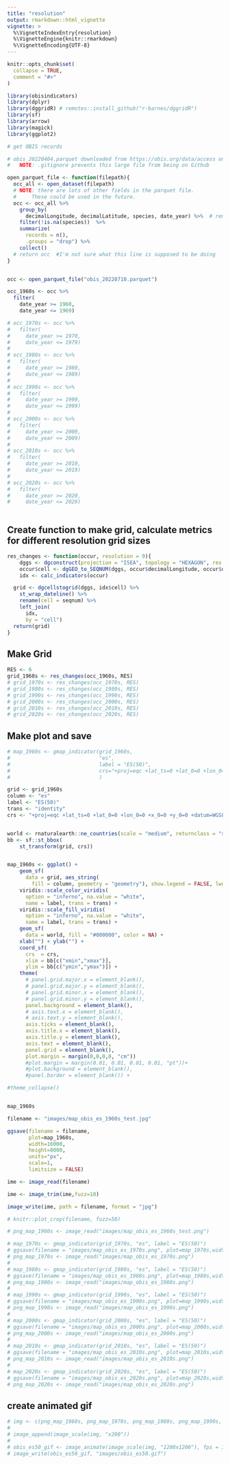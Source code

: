 ```yaml
---
title: "resolution"
output: rmarkdown::html_vignette
vignette: >
  %\VignetteIndexEntry{resolution}
  %\VignetteEngine{knitr::rmarkdown}
  %\VignetteEncoding{UTF-8}
---
```


```r
knitr::opts_chunk$set(
  collapse = TRUE,
  comment = "#>"
)
```

```r
library(obisindicators)
library(dplyr)
library(dggridR) # remotes::install_github("r-barnes/dggridR")
library(sf)
library(arrow)
library(magick)
library(ggplot2)
```

```r
# get OBIS records

# obis_20220404.parquet downloaded from https://obis.org/data/access on 2022-04-26
#   NOTE: .gitignore prevents this large file from being on Github

open_parquet_file <- function(filepath){
  occ_all <- open_dataset(filepath)
  # NOTE: there are lots of other fields in the parquet file.
  #     These could be used in the future.
  occ <- occ_all %>%
    group_by(
      decimalLongitude, decimalLatitude, species, date_year) %>%  # remove duplicate rows
    filter(!is.na(species))  %>%
    summarize(
      records = n(),
      .groups = "drop") %>%
    collect()
  # return occ  #I'm not sure what this line is supposed to be doing
}


occ <- open_parquet_file("obis_20220710.parquet")

occ_1960s <- occ %>%
  filter(
    date_year >= 1960,
    date_year <= 1969)

# occ_1970s <- occ %>%
#   filter(
#     date_year >= 1970,
#     date_year <= 1979)
# 
# occ_1980s <- occ %>%
#   filter(
#     date_year >= 1980,
#     date_year <= 1989)
# 
# occ_1990s <- occ %>%
#   filter(
#     date_year >= 1990,
#     date_year <= 1999)
# 
# occ_2000s <- occ %>%
#   filter(
#     date_year >= 2000,
#     date_year <= 2009)
# 
# occ_2010s <- occ %>%
#   filter(
#     date_year >= 2010,
#     date_year <= 2019) 
# 
# occ_2020s <- occ %>%
#   filter(
#     date_year >= 2020,
#     date_year <= 2029) 
    
```

## Create function to make grid, calculate metrics for different resolution grid sizes

```r
res_changes <- function(occur, resolution = 9){
    dggs <- dgconstruct(projection = "ISEA", topology = "HEXAGON", res = resolution)
    occur$cell <- dgGEO_to_SEQNUM(dggs, occur$decimalLongitude, occur$decimalLatitude)[["seqnum"]]
    idx <- calc_indicators(occur)

  grid <- dgcellstogrid(dggs, idx$cell) %>%
    st_wrap_dateline() %>%
    rename(cell = seqnum) %>%
    left_join(
      idx,
      by = "cell")
  return(grid)
}
```

## Make Grid
```r
RES <- 6
grid_1960s <- res_changes(occ_1960s, RES)
# grid_1970s <- res_changes(occ_1970s, RES)
# grid_1980s <- res_changes(occ_1980s, RES)
# grid_1990s <- res_changes(occ_1990s, RES)
# grid_2000s <- res_changes(occ_2000s, RES)
# grid_2010s <- res_changes(occ_2010s, RES)
# grid_2020s <- res_changes(occ_2020s, RES)
```

## Make plot and save
```r
# map_1960s <- gmap_indicator(grid_1960s, 
#                             "es", 
#                             label = "ES(50)",
#                             crs="+proj=eqc +lat_ts=0 +lat_0=0 +lon_0=0 +x_0=0 +y_0=0 +datum=WGS84 +units=m +no_defs +type=crs"
#                             )

grid <- grid_1960s
column <- "es"
label <- "ES(50)"
trans <- "identity"
crs <- "+proj=eqc +lat_ts=0 +lat_0=0 +lon_0=0 +x_0=0 +y_0=0 +datum=WGS84 +units=m +no_defs +type=crs"


world <- rnaturalearth::ne_countries(scale = "medium", returnclass = "sf")
bb <- sf::st_bbox(
    st_transform(grid, crs))


map_1960s <- ggplot() +
    geom_sf(
      data = grid, aes_string(
        fill = column, geometry = "geometry"), show.legend = FALSE, lwd = 0) +
    viridis::scale_color_viridis(
      option = "inferno", na.value = "white",
      name = label, trans = trans) +
    viridis::scale_fill_viridis(
      option = "inferno", na.value = "white",
      name = label, trans = trans) +
    geom_sf(
      data = world, fill = "#000000", color = NA) +
    xlab("") + ylab("") +
    coord_sf(
      crs  = crs,
      xlim = bb[c("xmin","xmax")],
      ylim = bb[c("ymin","ymax")]) +
    theme(
      # panel.grid.major.x = element_blank(),
      # panel.grid.major.y = element_blank(),
      # panel.grid.minor.x = element_blank(),
      # panel.grid.minor.y = element_blank(),
      panel.background = element_blank(),
      # axis.text.x = element_blank(),
      # axis.text.y = element_blank(),
      axis.ticks = element_blank(),
      axis.title.x = element_blank(),
      axis.title.y = element_blank(),
      axis.text = element_blank(),
      panel.grid = element_blank(),
      plot.margin = margin(0,0,0,0, "cm"))
      #plot.margin = margin(0.01, 0.01, 0.01, 0.01, "pt"))+
      #plot.background = element_blank(),
      #panel.border = element_blank()) +

#theme_collapse()


map_1960s

filename <- "images/map_obis_es_1960s_test.jpg"

ggsave(filename = filename,
       plot=map_1960s,
       width=16000,
       height=8000,
       units="px",
       scale=1,
       limitsize = FALSE)

ime <- image_read(filename)

ime <- image_trim(ime,fuzz=10)

image_write(ime, path = filename, format = "jpg")

# knitr::plot_crop(filename, fuzz=50)

# png_map_1960s <- image_read("images/map_obis_es_1960s_test.png")

# map_1970s <- gmap_indicator(grid_1970s, "es", label = "ES(50)")
# ggsave(filename = "images/map_obis_es_1970s.png", plot=map_1970s,width=4,height=4,units="in",scale=1)
# png_map_1970s <- image_read("images/map_obis_es_1970s.png")
# 
# map_1980s <- gmap_indicator(grid_1980s, "es", label = "ES(50)")
# ggsave(filename = "images/map_obis_es_1980s.png", plot=map_1980s,width=4,height=4,units="in",scale=1)
# png_map_1980s <- image_read("images/map_obis_es_1980s.png")
# 
# map_1990s <- gmap_indicator(grid_1990s, "es", label = "ES(50)")
# ggsave(filename = "images/map_obis_es_1990s.png", plot=map_1990s,width=4,height=4,units="in",scale=1)
# png_map_1990s <- image_read("images/map_obis_es_1990s.png")
# 
# map_2000s <- gmap_indicator(grid_2000s, "es", label = "ES(50)")
# ggsave(filename = "images/map_obis_es_2000s.png", plot=map_2000s,width=4,height=4,units="in",scale=1)
# png_map_2000s <- image_read("images/map_obis_es_2000s.png")
# 
# map_2010s <- gmap_indicator(grid_2010s, "es", label = "ES(50)")
# ggsave(filename = "images/map_obis_es_2010s.png", plot=map_2010s,width=4,height=4,units="in",scale=1)
# png_map_2010s <- image_read("images/map_obis_es_2010s.png")
# 
# map_2020s <- gmap_indicator(grid_2020s, "es", label = "ES(50)")
# ggsave(filename = "images/map_obis_es_2020s.png", plot=map_2020s,width=4,height=4,units="in",scale=1)
# png_map_2020s <- image_read("images/map_obis_es_2020s.png")
```
## create animated gif
```r
# img <- c(png_map_1960s, png_map_1970s, png_map_1980s, png_map_1990s, png_map_2000s, png_map_2010s, png_map_2020s)
# 
# image_append(image_scale(img, "x200"))
# 
# obis_es50_gif <- image_animate(image_scale(img, "1200x1200"), fps = 1, dispose = "previous")
# image_write(obis_es50_gif, "images/obis_es50.gif")
```

